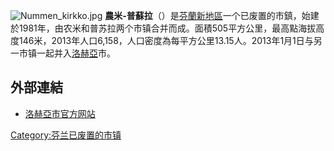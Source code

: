 [[File:Nummen_kirkko.jpg|thumb]]
'''農米-普蘇拉'''（{{lang-fi|Nummi-Pusula}}）是[[芬蘭|芬蘭]][[新地區|新地區]]一个已废置的市鎮，始建於1981年，由农米和普苏拉两个市镇合并而成。面積505平方公里，最高點海拔高度146米，2013年人口6,158，人口密度為每平方公里13.15人。2013年1月1日与另一市镇一起并入[[洛赫亞|洛赫亞]]市。

==外部連結==
{{commonscat|Nummi-Pusula}}
* [https://www.lohja.fi/ 洛赫亞市官方网站] {{fi}} {{sv}}

{{Finland-geo-stub}}
[[Category:芬兰已废置的市镇|Category:芬兰已废置的市镇]]